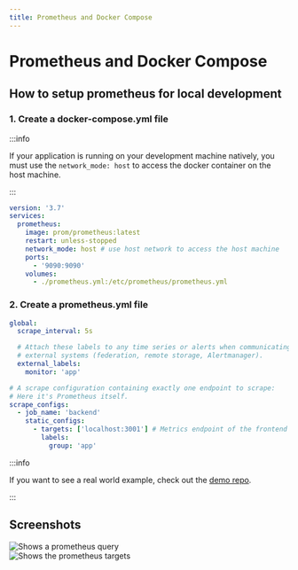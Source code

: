 ```yaml
---
title: Prometheus and Docker Compose
---
```


# Prometheus and Docker Compose

## How to setup prometheus for local development

### 1. Create a docker-compose.yml file

:::info

If your application is running on your development machine natively, you must use the `network_mode: host` to access the docker container on the host machine.

:::

```yaml title="docker-compose.yml"
version: '3.7'
services:
  prometheus:
    image: prom/prometheus:latest
    restart: unless-stopped
    network_mode: host # use host network to access the host machine
    ports:
      - '9090:9090'
    volumes:
      - ./prometheus.yml:/etc/prometheus/prometheus.yml
```

### 2. Create a prometheus.yml file

```yaml title="prometheus.yml"
global:
  scrape_interval: 5s

  # Attach these labels to any time series or alerts when communicating with
  # external systems (federation, remote storage, Alertmanager).
  external_labels:
    monitor: 'app'

# A scrape configuration containing exactly one endpoint to scrape:
# Here it's Prometheus itself.
scrape_configs:
  - job_name: 'backend'
    static_configs:
      - targets: ['localhost:3001'] # Metrics endpoint of the frontend application
        labels:
          group: 'app'
```

:::info

If you want to see a real world example, check out the [demo repo](https://github.com/Mozart409/rust-prometheus-demo).

:::

## Screenshots

<img src="/prometheus-query.png" alt="Shows a prometheus query" />

<br />

<img src="/prometheus-targets.png" alt="Shows the prometheus targets" />
